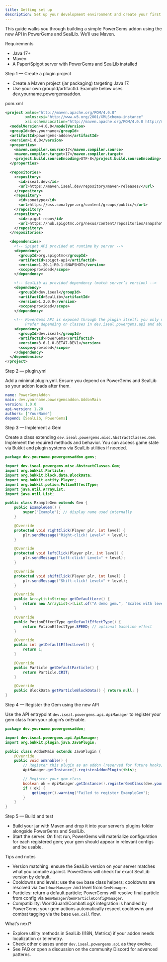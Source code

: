 ```yaml
---
title: Getting set up
description: Set up your development environment and create your first PowerGems addon using SealLib.
---
```


This guide walks you through building a simple PowerGems addon using the new API in PowerGems and SealLib. We’ll use Maven.

Requirements

- Java 17+
- Maven
- A Paper/Spigot server with PowerGems and SealLib installed

Step 1 — Create a plugin project

- Create a Maven project (jar packaging) targeting Java 17.
- Use your own groupId/artifactId. Example below uses dev.yourname.powergemsaddon.

pom.xml

```xml
<project xmlns="http://maven.apache.org/POM/4.0.0"
         xmlns:xsi="http://www.w3.org/2001/XMLSchema-instance"
         xsi:schemaLocation="http://maven.apache.org/POM/4.0.0 http://maven.apache.org/xsd/maven-4.0.0.xsd">
  <modelVersion>4.0.0</modelVersion>
  <groupId>dev.yourname</groupId>
  <artifactId>powergems-addon</artifactId>
  <version>1.0.0</version>
  <properties>
    <maven.compiler.source>17</maven.compiler.source>
    <maven.compiler.target>17</maven.compiler.target>
    <project.build.sourceEncoding>UTF-8</project.build.sourceEncoding>
  </properties>

  <repositories>
    <repository>
      <id>iseal.dev</id>
      <url>https://maven.iseal.dev/repository/maven-releases/</url>
    </repository>
    <repository>
      <id>sonatype</id>
      <url>https://oss.sonatype.org/content/groups/public/</url>
    </repository>
    <repository>
      <id>spigot-repo</id>
      <url>https://hub.spigotmc.org/nexus/content/repositories/snapshots/</url>
    </repository>
  </repositories>

  <dependencies>
    <!-- Spigot API provided at runtime by server -->
    <dependency>
      <groupId>org.spigotmc</groupId>
      <artifactId>spigot-api</artifactId>
      <version>1.20.1-R0.1-SNAPSHOT</version>
      <scope>provided</scope>
    </dependency>

    <!-- SealLib as provided dependency (match server’s version) -->
    <dependency>
      <groupId>dev.iseal</groupId>
      <artifactId>SealLib</artifactId>
      <version>1.2.0.0</version>
      <scope>provided</scope>
    </dependency>

    <!-- PowerGems API is exposed through the plugin itself; you only need it for compile time in most setups. 
         Prefer depending on classes in dev.iseal.powergems.api and abstract Gem. -->
    <dependency>
      <groupId>dev.iseal</groupId>
      <artifactId>PowerGems</artifactId>
      <version>3.6.1.0-BETA7-DEV1</version>
      <scope>provided</scope>
    </dependency>
  </dependencies>
</project>
```

Step 2 — plugin.yml

Add a minimal plugin.yml. Ensure you depend on PowerGems and SealLib so your addon loads after them.

```yaml
name: PowerGemsAddon
main: dev.yourname.powergemsaddon.AddonMain
version: 1.0.0
api-version: 1.20
authors: ["YourName"]
depend: [SealLib, PowerGems]
```

Step 3 — Implement a Gem

Create a class extending `dev.iseal.powergems.misc.AbstractClasses.Gem`. Implement the required methods and behavior. You can access game state via Bukkit and plugin systems via SealLib utilities if needed.

```java
package dev.yourname.powergemsaddon.gems;

import dev.iseal.powergems.misc.AbstractClasses.Gem;
import org.bukkit.Particle;
import org.bukkit.block.data.BlockData;
import org.bukkit.entity.Player;
import org.bukkit.potion.PotionEffectType;
import java.util.ArrayList;
import java.util.List;

public class ExampleGem extends Gem {
    public ExampleGem() {
        super("Example"); // display name used internally
    }

    @Override
    protected void rightClick(Player plr, int level) {
        plr.sendMessage("Right-click! Level=" + level);
    }

    @Override
    protected void leftClick(Player plr, int level) {
        plr.sendMessage("Left-click! Level=" + level);
    }

    @Override
    protected void shiftClick(Player plr, int level) {
        plr.sendMessage("Shift-click! Level=" + level);
    }

    @Override
    public ArrayList<String> getDefaultLore() {
        return new ArrayList<>(List.of("A demo gem.", "Scales with level."));
    }

    @Override
    public PotionEffectType getDefaultEffectType() {
        return PotionEffectType.SPEED; // optional baseline effect
    }

    @Override
    public int getDefaultEffectLevel() {
        return 1;
    }

    @Override
    public Particle getDefaultParticle() {
        return Particle.CRIT;
    }

    @Override
    public BlockData getParticleBlockData() { return null; }
}
```

Step 4 — Register the Gem using the new API

Use the API entrypoint `dev.iseal.powergems.api.ApiManager` to register your gem class from your plugin’s onEnable.

```java
package dev.yourname.powergemsaddon;

import dev.iseal.powergems.api.ApiManager;
import org.bukkit.plugin.java.JavaPlugin;

public class AddonMain extends JavaPlugin {
    @Override
    public void onEnable() {
        // Register this plugin as an addon (reserved for future hooks)
        ApiManager.getInstance().registerAddonPlugin(this);

        // Register your gem class
        boolean ok = ApiManager.getInstance().registerGemClass(dev.yourname.powergemsaddon.gems.ExampleGem.class);
        if (!ok) {
            getLogger().warning("Failed to register ExampleGem");
        }
    }
}
```

Step 5 — Build and test

- Build your jar with Maven and drop it into your server’s plugins folder alongside PowerGems and SealLib.
- Start the server. On first run, PowerGems will materialize configuration for each registered gem; your gem should appear in relevant configs and be usable.

Tips and notes

- Version matching: ensure the SealLib version on your server matches what you compile against. PowerGems will check for exact SealLib version by default.
- Cooldowns and levels: use the `Gem` base class helpers; cooldowns are resolved via `CooldownManager` and level from `GemManager`.
- Particles: return a default particle; PowerGems will resolve final particle from config via `GemManager`/`GemParticleConfigManager`.
- Compatibility: WorldGuard/CombatLogX integration is handled by PowerGems; your gem actions automatically respect cooldowns and combat tagging via the base `Gem.call` flow.

What’s next?

- Explore utility methods in SealLib (I18N, Metrics) if your addon needs localization or telemetry.
- Check other classes under `dev.iseal.powergems.api` as they evolve.
- See FAQ or open a discussion on the community Discord for advanced patterns.
